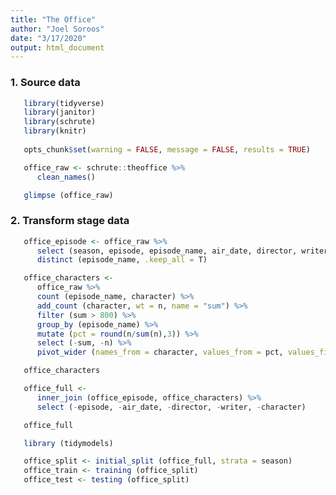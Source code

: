 ```yaml
---
title: "The Office"
author: "Joel Soroos"
date: "3/17/2020"
output: html_document
---
```


### 1. Source data
```r

   library(tidyverse)
   library(janitor)
   library(schrute)
   library(knitr)
   
   opts_chunk$set(warning = FALSE, message = FALSE, results = TRUE)

   office_raw <- schrute::theoffice %>%
      clean_names()

   glimpse (office_raw)
```


### 2.  Transform stage data
```r

   office_episode <- office_raw %>%
      select (season, episode, episode_name, air_date, director, writer, character, imdb_rating) %>%
      distinct (episode_name, .keep_all = T)
```

```r
   office_characters <-
      office_raw %>%
      count (episode_name, character) %>%
      add_count (character, wt = n, name = "sum") %>%
      filter (sum > 800) %>%
      group_by (episode_name) %>%
      mutate (pct = round(n/sum(n),3)) %>%
      select (-sum, -n) %>%
      pivot_wider (names_from = character, values_from = pct, values_fill = list(pct=0)) 

   office_characters
```
```r
   
   office_full <- 
      inner_join (office_episode, office_characters) %>%
      select (-episode, -air_date, -director, -writer, -character)

   office_full
```

```r
   library (tidymodels)

   office_split <- initial_split (office_full, strata = season)
   office_train <- training (office_split)
   office_test <- testing (office_split)
```


